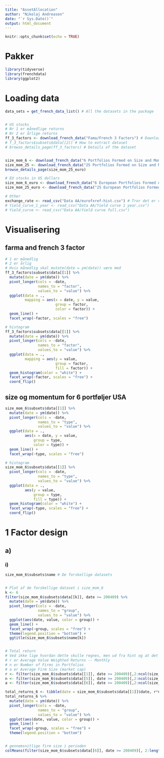 ```yaml
---
title: "AssetAllocation"
author: "Nikolaj Andreasen"
date: "`r Sys.Date()`"
output: html_document
---
```


```r
knitr::opts_chunk$set(echo = TRUE)
```

# Pakker
```r
library(tidyverse)
library(frenchdata)
library(ggplot2)
```

# Loading data
```r
data_sets = get_french_data_list() # All the datasets in the package


# US stocks
# Nr 1 er månedlige returns
# Nr 2 er årlige returns
ff_3_factors <- download_french_data("Fama/French 3 Factors") # Download of data
# f_3_factors$subsets$data[[2]] # How to extract dataset
# browse_details_page(ff_3_factors) # Details of the dataset


size_mom_6 <- download_french_data("6 Portfolios Formed on Size and Momentum (2 x 3)")
size_mom_25 <- download_french_data("25 Portfolios Formed on Size and Momentum (5 x 5)")
browse_details_page(size_mom_25_euro)

# EU stocks in US dollars
size_mom_6_euro <- download_french_data("6 European Portfolios Formed on Size and Momentum (2 x 3)")
size_mom_25_euro <- download_french_data("25 European Portfolios Formed on Size and Momentum (5 x 5)")

# Other
exchange_rate <- read_csv("Data AA/eurofxref-hist.csv") # Tror det er valutakurser
# Yield_curve_1_year <- read_csv("Data AA/Yield curve 1 year.csv")
# Yield_curve <- read_csv("Data AA/Yield curve full.csv")
```


# Visualisering
## farma and french 3 factor
```r
# 1 er månedlig
# 2 er årlig
# Hvis månedlig skal mutate(date = ym(date)) være med
ff_3_factors$subsets$data[[1]] %>%
  mutate(date = ym(date)) %>% 
  pivot_longer(cols = -date,
               names_to = "factor",
               values_to = "value") %>%
  ggplot(data = .,
         mapping = aes(x = date, y = value,
                       group = factor,
                       color = factor)) +
  geom_line() +
  facet_wrap(~factor, scales = "free")

# histogram
ff_3_factors$subsets$data[[1]] %>%
  mutate(date = ym(date)) %>% 
  pivot_longer(cols = -date,
               names_to = "factor",
               values_to = "value") %>%
  ggplot(data = .,
         mapping = aes(y = value,
                       group = factor,
                       fill = factor)) +
  geom_histogram(color = "white") +
  facet_wrap(~factor, scales = "free") +
  coord_flip()
```

## size og momentum for 6 portføljer USA
```r
size_mom_6$subsets$data[[1]] %>% 
  mutate(date = ym(date)) %>% 
  pivot_longer(cols = -date,
               names_to = "type",
               values_to = "value") %>% 
  ggplot(data = .,
         aes(x = date, y = value,
             group = type,
             color = type)) +
  geom_line() +
  facet_wrap(~type, scales = "free")

# histogram
size_mom_6$subsets$data[[1]] %>% 
  pivot_longer(cols = -date,
               names_to = "type",
               values_to = "value") %>% 
  ggplot(data = .,
         aes(y = value,
             group = type,
             fill = type)) +
  geom_histogram(color = "white") +
  facet_wrap(~type, scales = "free") +
  coord_flip()
```

# 1 Factor design
## a)
### i)
```r
size_mom_6$subsets$name # De forskellige datasets


# Plot af de forskellige dataset i size_mom_6
k <- 6
filter(size_mom_6$subsets$data[[k]], date >= 200409) %>% 
  mutate(date = ym(date)) %>% 
  pivot_longer(cols = -date,
               names_to = "group",
               values_to = "value") %>% 
  ggplot(aes(date, value, color = group)) +
  geom_line() +
  facet_wrap(~group, scales = "free") +
  theme(legend.position = "bottom") +
  ggtitle(size_mom_6$subsets$name[k])


# Total return
# Ved ikke lige hvordan dette skulle regnes, men ud fra hint og at det er givet som et vægtet gennemsnit kunne det være dette
# r er Average Value Weighted Returns -- Monthly
# n er Number of Firms in Portfolios
# a er Average Firm Size (market cap)
r <- filter(size_mom_6$subsets$data[[1]], date >= 200409)[,2:ncol(size_mom_6$subsets$data[[1]])]
n <- filter(size_mom_6$subsets$data[[5]], date >= 200409)[,2:ncol(size_mom_6$subsets$data[[5]])]
a <- filter(size_mom_6$subsets$data[[6]], date >= 200409)[,2:ncol(size_mom_6$subsets$data[[6]])]

total_returns_6 <- tibble(date = size_mom_6$subsets$data[[1]]$date, r*n*a)
total_returns_6 %>% 
  mutate(date = ym(date)) %>% 
  pivot_longer(cols = -date,
               names_to = "group",
               values_to = "value") %>% 
  ggplot(aes(date, value, color = group)) +
  geom_line() +
  facet_wrap(~group, scales = "free") +
  theme(legend.position = "bottom")


# gennemsnitlige firm size i perioden
colMeans(filter(size_mom_6$subsets$data[[6]], date >= 200409)[, 2:length(filter(size_mom_6$subsets$data[[6]], date >= 200409))])

```


